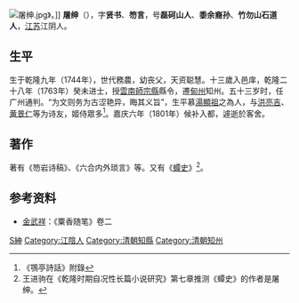[[File:屠绅.jpg|thumb]]》。]]
'''屠绅'''（{{bd|1744年||1801年|catIdx=T屠}}），字'''贤书'''、'''笏言'''，号'''磊砢山人'''、'''黍余裔孙'''、'''竹勿山石道人'''，[[江苏|江苏]]江阴人。

== 生平 ==
生于乾隆九年（1744年），世代務農，幼丧父，天资聪慧。十三歲入邑庠，乾隆二十八年（1763年）癸未进士，授[[雲南|雲南]][[師宗縣|師宗縣]]縣令，遷[[甸州|甸州]]知州。五十三岁时，任广州通判。“为文则务为古涩艳异，晦其义旨”，生平慕[[湯顯祖|湯顯祖]]之為人，与[[洪亮吉|洪亮吉]]、[[黄景仁|黄景仁]]等为诗友，姬侍眾多<ref>《鶚亭詩話》附錄</ref>。嘉庆六年（1801年）候补入都，遽逝於客舍。

== 著作 ==
著有《笏岩诗稿》、《六合内外琐言》等。又有《[[蟫史|蟫史]]》<ref>王进驹在《乾隆时期自况性长篇小说研究》第七章推测《蟫史》的作者是屠绅。</ref>。

== 参考资料 ==
{{reflist}}
* [[金武祥|金武祥]]：《粟香随笔》卷二

{{乾隆二十八年癸未科殿試金榜}}

{{Authority control}}

{{DEFAULTSORT:Tu屠}}
[[Category:屠姓|S紳]]
[[Category:江陰人|Category:江陰人]]
[[Category:清朝知縣|Category:清朝知縣]]
[[Category:清朝知州|Category:清朝知州]]